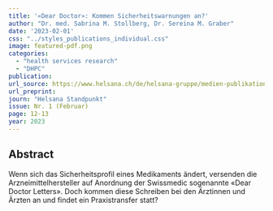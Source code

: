 ```yaml
---
title: '«Dear Doctor»: Kommen Sicherheitswarnungen an?'
author: "Dr. med. Sabrina M. Stollberg, Dr. Sereina M. Graber"
date: '2023-02-01'
css: "../styles_publications_individual.css"
image: featured-pdf.png
categories:
  - "health services research"
  - "DHPC" 
publication:
url_source: https://www.helsana.ch/de/helsana-gruppe/medien-publikationen/standpunkt.html
url_preprint: 
journ: "Helsana Standpunkt"
issue: Nr. 1 (Februar)
page: 12-13
year: 2023
---
```


## Abstract

Wenn sich das Sicherheitsprofil eines Medikaments ändert, versenden die Arzneimittelhersteller auf Anordnung der Swissmedic sogenannte «Dear Doctor Letters». Doch kommen diese Schreiben bei den Ärztinnen und Ärzten an und findet ein Praxistransfer statt?
